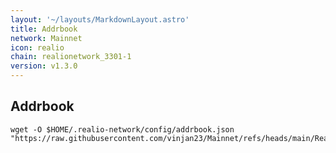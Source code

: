 ```yaml
---
layout: '~/layouts/MarkdownLayout.astro'
title: Addrbook
network: Mainnet
icon: realio
chain: realionetwork_3301-1
version: v1.3.0
---
```

## Addrbook

```
wget -O $HOME/.realio-network/config/addrbook.json "https://raw.githubusercontent.com/vinjan23/Mainnet/refs/heads/main/Realio/addrbook.json"
```
